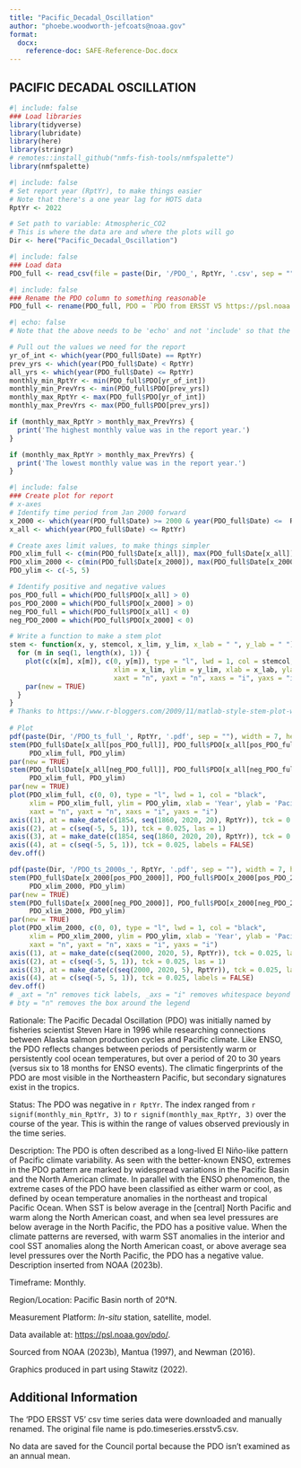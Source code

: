 ```yaml
---
title: "Pacific_Decadal_Oscillation"
author: "phoebe.woodworth-jefcoats@noaa.gov"
format:
  docx:
    reference-doc: SAFE-Reference-Doc.docx
---
```


## PACIFIC DECADAL OSCILLATION

```r
#| include: false
### Load libraries
library(tidyverse)
library(lubridate)
library(here)
library(stringr)
# remotes::install_github("nmfs-fish-tools/nmfspalette")
library(nmfspalette)
```

```r
#| include: false
# Set report year (RptYr), to make things easier
# Note that there's a one year lag for HOTS data
RptYr <- 2022

# Set path to variable: Atmospheric_CO2
# This is where the data are and where the plots will go
Dir <- here("Pacific_Decadal_Oscillation")
```

```r
#| include: false
### Load data
PDO_full <- read_csv(file = paste(Dir, '/PDO_', RptYr, '.csv', sep = ""))
```

```r
#| include: false
### Rename the PDO column to something reasonable
PDO_full <- rename(PDO_full, PDO = `PDO from ERSST V5 https://psl.noaa.gov/pdo/ Using EOF from 1920 to 2014 for N Pacific (see webpage)`)
```

```r
#| echo: false
# Note that the above needs to be 'echo' and not 'include' so that the error checks print.

# Pull out the values we need for the report 
yr_of_int <- which(year(PDO_full$Date) == RptYr)
prev_yrs <- which(year(PDO_full$Date) < RptYr)
all_yrs <- which(year(PDO_full$Date) <= RptYr)
monthly_min_RptYr <- min(PDO_full$PDO[yr_of_int])
monthly_min_PrevYrs <- min(PDO_full$PDO[prev_yrs])
monthly_max_RptYr <- max(PDO_full$PDO[yr_of_int])
monthly_max_PrevYrs <- max(PDO_full$PDO[prev_yrs])

if (monthly_max_RptYr > monthly_max_PrevYrs) {
  print('The highest monthly value was in the report year.')
}

if (monthly_max_RptYr > monthly_max_PrevYrs) {
  print('The lowest monthly value was in the report year.')
}
```

```r
#| include: false
### Create plot for report
# x-axes
# Identify time period from Jan 2000 forward
x_2000 <- which(year(PDO_full$Date) >= 2000 & year(PDO_full$Date) <=  RptYr)
x_all <- which(year(PDO_full$Date) <= RptYr)

# Create axes limit values, to make things simpler
PDO_xlim_full <- c(min(PDO_full$Date[x_all]), max(PDO_full$Date[x_all]))
PDO_xlim_2000 <- c(min(PDO_full$Date[x_2000]), max(PDO_full$Date[x_2000]))
PDO_ylim <- c(-5, 5)

# Identify positive and negative values
pos_PDO_full = which(PDO_full$PDO[x_all] > 0)
pos_PDO_2000 = which(PDO_full$PDO[x_2000] > 0)
neg_PDO_full = which(PDO_full$PDO[x_all] < 0)
neg_PDO_2000 = which(PDO_full$PDO[x_2000] < 0)

# Write a function to make a stem plot
stem <- function(x, y, stemcol, x_lim, y_lim, x_lab = " ", y_lab = " ") {
  for (m in seq(1, length(x), 1)) {
    plot(c(x[m], x[m]), c(0, y[m]), type = "l", lwd = 1, col = stemcol,
                          xlim = x_lim, ylim = y_lim, xlab = x_lab, ylab = y_lab, 
                          xaxt = "n", yaxt = "n", xaxs = "i", yaxs = "i")
    par(new = TRUE)
  }
}
# Thanks to https://www.r-bloggers.com/2009/11/matlab-style-stem-plot-with-r/ for inspiration!
  
# Plot
pdf(paste(Dir, '/PDO_ts_full_', RptYr, '.pdf', sep = ""), width = 7, height = 4.5)
stem(PDO_full$Date[x_all[pos_PDO_full]], PDO_full$PDO[x_all[pos_PDO_full]], "red", 
     PDO_xlim_full, PDO_ylim)
par(new = TRUE)
stem(PDO_full$Date[x_all[neg_PDO_full]], PDO_full$PDO[x_all[neg_PDO_full]], "blue", 
     PDO_xlim_full, PDO_ylim)
par(new = TRUE)
plot(PDO_xlim_full, c(0, 0), type = "l", lwd = 1, col = "black", 
     xlim = PDO_xlim_full, ylim = PDO_ylim, xlab = 'Year', ylab = 'Pacific Decadal Oscillation (PDO)',
     xaxt = "n", yaxt = "n", xaxs = "i", yaxs = "i")
axis((1), at = make_date(c(1854, seq(1860, 2020, 20), RptYr)), tck = 0.025, labels = year(make_date(c(1854, seq(1860, 2020, 20), RptYr))))
axis((2), at = c(seq(-5, 5, 1)), tck = 0.025, las = 1)
axis((3), at = make_date(c(1854, seq(1860, 2020, 20), RptYr)), tck = 0.025, labels = FALSE)
axis((4), at = c(seq(-5, 5, 1)), tck = 0.025, labels = FALSE)
dev.off()

pdf(paste(Dir, '/PDO_ts_2000s_', RptYr, '.pdf', sep = ""), width = 7, height = 4.5)
stem(PDO_full$Date[x_2000[pos_PDO_2000]], PDO_full$PDO[x_2000[pos_PDO_2000]], "red", 
     PDO_xlim_2000, PDO_ylim)
par(new = TRUE)
stem(PDO_full$Date[x_2000[neg_PDO_2000]], PDO_full$PDO[x_2000[neg_PDO_2000]], "blue", 
     PDO_xlim_2000, PDO_ylim)
par(new = TRUE)
plot(PDO_xlim_2000, c(0, 0), type = "l", lwd = 1, col = "black", 
     xlim = PDO_xlim_2000, ylim = PDO_ylim, xlab = 'Year', ylab = 'Pacific Decadal Oscillation (PDO)',
     xaxt = "n", yaxt = "n", xaxs = "i", yaxs = "i")
axis((1), at = make_date(c(seq(2000, 2020, 5), RptYr)), tck = 0.025, labels = year(make_date(c(seq(2000, 2020, 5), RptYr))))
axis((2), at = c(seq(-5, 5, 1)), tck = 0.025, las = 1)
axis((3), at = make_date(c(seq(2000, 2020, 5), RptYr)), tck = 0.025, labels = FALSE)
axis((4), at = c(seq(-5, 5, 1)), tck = 0.025, labels = FALSE)
dev.off()
# _axt = "n" removes tick labels, _axs = "i" removes whitespace beyond axes maxima
# bty = "n" removes the box around the legend
```

Rationale: The Pacific Decadal Oscillation (PDO) was initially named by fisheries scientist Steven Hare in 1996 while researching connections between Alaska salmon production cycles and Pacific climate. Like ENSO, the PDO reflects changes between periods of persistently warm or persistently cool ocean temperatures, but over a period of 20 to 30 years (versus six to 18 months for ENSO events). The climatic fingerprints of the PDO are most visible in the Northeastern Pacific, but secondary signatures exist in the tropics. 

Status: The PDO was negative in `r RptYr`. The index ranged from `r signif(monthly_min_RptYr, 3)` to `r signif(monthly_max_RptYr, 3)` over the course of the year.  This is within the range of values observed previously in the time series.

Description: The PDO is often described as a long-lived El Niño-like pattern of Pacific climate variability. As seen with the better-known ENSO, extremes in the PDO pattern are marked by widespread variations in the Pacific Basin and the North American climate. In parallel with the ENSO phenomenon, the extreme cases of the PDO have been classified as either warm or cool, as defined by ocean temperature anomalies in the northeast and tropical Pacific Ocean. When SST is below average in the [central] North Pacific and warm along the North American coast, and when sea level pressures are below average in the North Pacific, the PDO has a positive value. When the climate patterns are reversed, with warm SST anomalies in the interior and cool SST anomalies along the North American coast, or above average sea level pressures over the North Pacific, the PDO has a negative value. Description inserted from NOAA (2023b). 

Timeframe: Monthly.

Region/Location: Pacific Basin north of 20°N.

Measurement Platform: *In-situ* station, satellite, model.

Data available at: <https://psl.noaa.gov/pdo/>. 

Sourced from NOAA (2023b), Mantua (1997), and Newman (2016).

Graphics produced in part using Stawitz (2022).

## Additional Information

The 'PDO ERSST V5' csv time series data were downloaded and manually renamed.  The original file name is pdo.timeseries.ersstv5.csv.

No data are saved for the Council portal because the PDO isn't examined as an annual mean.
